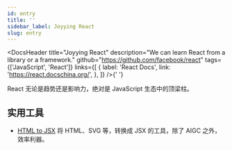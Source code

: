 ```yaml
---
id: entry
title: ''
sidebar_label: Joyying React
slug: entry
---
```



<DocsHeader
  title="Joyying React"
  description="We can learn React from a library or a framework."
  github="https://github.com/facebook/react"
  tags={['JavaScript', 'React']}
  links={[
    {
      label: 'React Docs',
      link: 'https://react.docschina.org/',
    },
  ]}
/>{' '}

React 无论是趋势还是影响力，绝对是 JavaScript 生态中的顶梁柱。

## 实用工具

- [HTML to JSX](https://transform.tools/html-to-jsx) 将 HTML、SVG 等，转换成 JSX 的工具，除了 AIGC 之外，效率利器。
